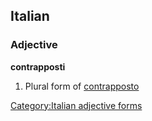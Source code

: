 ==Italian==

===Adjective===
'''contrapposti''' {{m}}

# Plural form of [[contrapposto]]
[[Category:Italian adjective forms]]